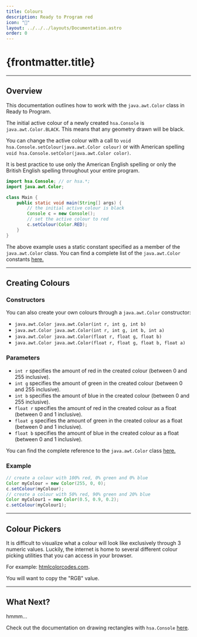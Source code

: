 ```yaml
---
title: Colours
description: Ready to Program red
icon: "🔴"
layout: ../../../layouts/Documentation.astro
order: 0
---
```


# {frontmatter.title}

---

## Overview

This documentation outlines how to work with the `java.awt.Color` class in Ready to Program.

The initial active colour of a newly created `hsa.Console` is `java.awt.Color.BLACK`. This means that any geometry drawn will be black.

You can change the active colour with a call to `void hsa.Console.setColour(java.awt.Color colour)` or with American spelling `void hsa.Console.setColor(java.awt.Color color)`.

It is best practice to use only the American English spelling or only the British English spelling throughout your entire program.

```java
import hsa.Console; // or hsa.*;
import java.awt.Color;

class Main {
    public static void main(String[] args) {
        // the initial active colour is black
        Console c = new Console();
        // set the active colour to red
        c.setColour(Color.RED);
    }
}
```

The above example uses a static constant specified as a member of the `java.awt.Color` class. You can find a complete list of the `java.awt.Color` constants [here.](https://docs.oracle.com/javase/7/docs/api/java/awt/Color.html)

---

## Creating Colours

### Constructors

You can also create your own colours through a `java.awt.Color` constructor:

- `java.awt.Color java.awt.Color(int r, int g, int b)`
- `java.awt.Color java.awt.Color(int r, int g, int b, int a)`
- `java.awt.Color java.awt.Color(float r, float g, float b)`
- `java.awt.Color java.awt.Color(float r, float g, float b, float a)`

### Parameters

- `int r` specifies the amount of red in the created colour (between 0 and 255 inclusive).
- `int g` specifies the amount of green in the created colour (between 0 and 255 inclusive).
- `int b` specifies the amount of blue in the created colour (between 0 and 255 inclusive).
- `float r` specifies the amount of red in the created colour as a float (between 0 and 1 inclusive).
- `float g` specifies the amount of green in the created colour as a float (between 0 and 1 inclusive).
- `float b` specifies the amount of blue in the created colour as a float (between 0 and 1 inclusive).

You can find the complete reference to the `java.awt.Color` class [here.](https://docs.oracle.com/javase/7/docs/api/java/awt/Color.html)

### Example

```java
// create a colour with 100% red, 0% green and 0% blue
Color myColour = new Color(255, 0, 0);
c.setColour(myColour);
// create a colour with 50% red, 90% green and 20% blue
Color myColour1 = new Color(0.5, 0.9, 0.2);
c.setColour(myColour1);
```

---

## Colour Pickers

It is difficult to visualize what a colour will look like exclusively through 3 numeric values. Luckily, the internet is home to several different colour picking utilities that you can access in your browser.

For example: [htmlcolorcodes.com](https://htmlcolorcodes.com/color-picker/).

You will want to copy the "RGB" value.

---

## What Next?

hmmm...

Check out the documentation on drawing rectangles with `hsa.Console` [here](/docs/graphics/rectangles).
